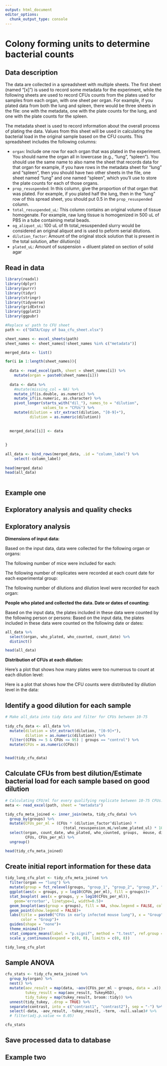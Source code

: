 ```yaml
---
output: html_document
editor_options: 
  chunk_output_type: console
---
```


# Colony forming units to determine bacterial counts 

## Data description

The data are collected in a spreadsheet with multiple sheets. The first sheet
(named "[x]") is used to record some metadata for the experiment, while the 
following sheets are used to record CFUs counts from the plates used for samples
from each organ, with one sheet per organ. For example, if you plated data
from both the lung and spleen, there would be three sheets in the file: one 
with the metadata, one with the plate counts for the lung, and one with the
plate counts for the spleen. 

The metadata sheet is used to record information about the overall process of
plating the data. Values from this sheet will be used in calculating the bacterial
load in the original sample based on the CFU counts. This spreadsheet includes
the following columns: 

- `organ`: Include one row for each organ that was plated in the experiment. 
You should name the organ all in lowercase (e.g., "lung", "spleen"). You 
should use the same name to also name the sheet that records data for that organ
for example, if you have rows in the metadata sheet for "lung" and "spleen", 
then you should have two other sheets in the file, one sheet named "lung" and 
one named "spleen", which you'll use to store the plate counts for each of those
organs.
- `prop_resuspended`: In this column, give the proportion of that organ that 
was plated. For example, if you plated half the lung, then in the "lung" row
of this spread sheet, you should put 0.5 in the `prop_resuspended` column. 
- `total_resuspended_uL`: This column contains an original volume of tissue homogenate. For example, raw lung tissue is homogenized in 500 uL of PBS in a tube containing metal beads. 
- `og_aliquot_uL`: 100 uL of th total_resuspended slurry would be considered an original aliquot and is used to peform serial dilutions.
- `dilution_factor`: Amount of the original stock solution that is present in the total solution, after dilution(s)
- `plated_uL`: Amount of suspension + diluent plated on section of solid agar 

## Read in data

```r

library(readxl)
library(dplyr)
library(purrr)
library(tidyr)
library(stringr)
library(tidyverse)
library(gridExtra)
library(ggplot2)
library(ggpubr)

#Replace w/ path to CFU sheet
path <- c("DATA/Copy of baa_cfu_sheet.xlsx")

sheet_names <- excel_sheets(path)
sheet_names <- sheet_names[!sheet_names %in% c("metadata")]

merged_data <- list()

for(i in 1:length(sheet_names)){
  
  data <- read_excel(path, sheet = sheet_names[i]) %>% 
    mutate(organ = paste0(sheet_names[i]))
  
  data <- data %>% 
    #mutate(missing_col = NA) %>% 
    mutate_if(is.double, as.numeric) %>% 
    mutate_if(is.numeric, as.character) %>% 
    pivot_longer(starts_with("dil_"), names_to = "dilution",
                 values_to = "CFUs") %>% 
    mutate(dilution = str_extract(dilution, "[0-9]+"),
           dilution = as.numeric(dilution))
    
  
  merged_data[[i]] <- data
  
  
}
  
all_data <- bind_rows(merged_data, .id = "column_label") %>% 
    select(-column_label)
  
head(merged_data)
head(all_data)
  
```
## Example one

## Exploratory analysis and quality checks

## Exploratory analysis

**Dimensions of input data:**

Based on the input data, data were collected for the following organ or 
organs: 

The following number of mice were included for each: 

The following number of replicates were recorded at each count date for 
each experimental group: 

The following number of dilutions and dilution level were recorded for 
each organ: 

**People who plated and collected the data. Date or dates of counting:**

Based on the input data, the plates included in these data were counted by 
the following person or persons: 
Based on the input data, the plates included in these data were counted on 
the following date or dates: 

```r
all_data %>%
  select(organ, who_plated, who_counted, count_date) %>%
  distinct()

head(all_data)
```

**Distribution of CFUs at each dilution:**

Here's a plot that shows how many plates were too numerous to count at each 
dilution level: 

Here is a plot that shows how the CFU counts were distributed by dilution
level in the data: 

## Identify a good dilution for each sample
```r
# Make all_data into tidy data and filter for CFUs between 10-75
  
tidy_cfu_data <- all_data %>%
  mutate(dilution = str_extract(dilution, "[0-9]+"),
         dilution = as.numeric(dilution)) %>%
  filter((CFUs >= 5 & CFUs <= 95) | groups == "control") %>%
  mutate(CFUs = as.numeric(CFUs)) 


head(tidy_cfu_data)
```

## Calculate CFUs from best dilution/Estimate bacterial load for each sample based on good dilution
```r
# Calculating CFU/ml for every qualifying replicate between 10-75 CFUs. Column binding by organ name to the metadata sheet via inner_join().
meta <- read_excel(path, sheet = "metadata")

tidy_cfu_meta_joined <- inner_join(meta, tidy_cfu_data) %>%
  group_by(groups) %>% 
  mutate(CFUs_per_ml = (CFUs * (dilution_factor^dilution) * 
                          (total_resuspension_mL/volume_plated_ul) * 1000)) %>%
  select(organ, count_date, who_plated, who_counted, groups,  mouse, dilution,  
         CFUs, CFUs_per_ml) %>% 
  ungroup()

head(tidy_cfu_meta_joined)
```

## Create initial report information for these data
```r
tidy_lung_cfu_plot <- tidy_cfu_meta_joined %>%
  filter(organ == "lung") %>%
  mutate(group = fct_relevel(groups, "group_1", "group_2", "group_3", "group_4")) %>%
  ggplot(aes(x = groups, y = log10(CFUs_per_ml), fill = groups))+
  stat_boxplot( aes(x = groups, y = log10(CFUs_per_ml)), 
    geom='errorbar', linetype=1, width=0.5)+ 
  geom_boxplot(aes(group = groups), fill = NA, show.legend = FALSE, color = "lightgrey")+
  geom_point(show.legend = FALSE)+
  labs(title = paste0("CFUs in early infected mouse lung"), x = "Group", y = "log10(CFU/mL)",
       color = "Group")+
  guides(shape = "none")+
  theme_minimal()+
  stat_compare_means(label = "p.signif", method = "t.test", ref.group = "group_1") + 
  scale_y_continuous(expand = c(0, 0), limits = c(0, 8))

tidy_lung_cfu_plot
```


## Sample ANOVA
```r
cfu_stats <- tidy_cfu_meta_joined %>% 
  group_by(organ) %>%
  nest() %>%
  mutate(aov_result = map(data, ~aov(CFUs_per_ml ~ groups, data = .x)),
         tukey_result = map(aov_result, TukeyHSD),
         tidy_tukey = map(tukey_result, broom::tidy)) %>%
  unnest(tidy_tukey, .drop = TRUE) %>%
  separate(contrast, into = c("contrast1", "contrast2"), sep = "-") %>%
  select(-data, -aov_result, -tukey_result, -term, -null.value)# %>%
  # filter(adj.p.value <= 0.05)

cfu_stats
```

## Save processed data to database


## Example two




